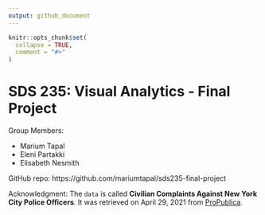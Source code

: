 ```yaml
---
output: github_document
---
```


<!-- README.md is generated from README.Rmd. Please edit that file -->

```r
knitr::opts_chunk$set(
  collapse = TRUE,
  comment = "#>"
)
```

# SDS 235: Visual Analytics - Final Project

Group Members:

- Marium Tapal
- Eleni Partakki
- Elisabeth Nesmith

GitHub repo: https://github.com/mariumtapal/sds235-final-project

Acknowledgment: The `data` is called **Civilian Complaints Against New York City Police Officers**. It was retrieved on April 29, 2021 from [ProPublica](www.propublica.org/datastore/dataset/civilian-complaints-against-new-york-city-police-officers).

